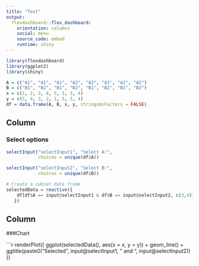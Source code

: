 ```yaml
---
title: "Test"
output: 
  flexdashboard::flex_dashboard:
    orientation: columns
    social: menu
    source_code: embed
    runtime: shiny
---
```


```r
library(flexdashboard)
library(ggplot2)
library(shiny)

A = c("A1", "A1", "A1", "A2", "A2", "A1", "A2", "A2")
B = c("B1", "B2", "B1", "B2", "B1", "B2", "B1", "B2")
x = c(1, 2, 3, 4, 5, 3, 3, 4)
y = c(5, 4, 3, 2, 1, 5, 3, 4)
df = data.frame(A, B, x, y, stringsAsFactors = FALSE)
```

Column 
-------------------------------

### Select options
```r
selectInput("selectInput1", "Select A:", 
            choices = unique(df$A))

selectInput("selectInput2", "Select B:", 
            choices = unique(df$B))
```

```r
# Create a subset data frame 
selectedData = reactive({
    df[df$A == input@selectInput1 & df$B == input@selectInput2, c(3,4)]
   })
```

Column 
-------------------------------

###Chart

```r
renderPlot({
    ggplot(selectedData(), aes(x = x, y = y)) +
        geom_line() + ggtitle(paste0("Selected ", input@selectInput1, " and ", input@selectInput2))
})